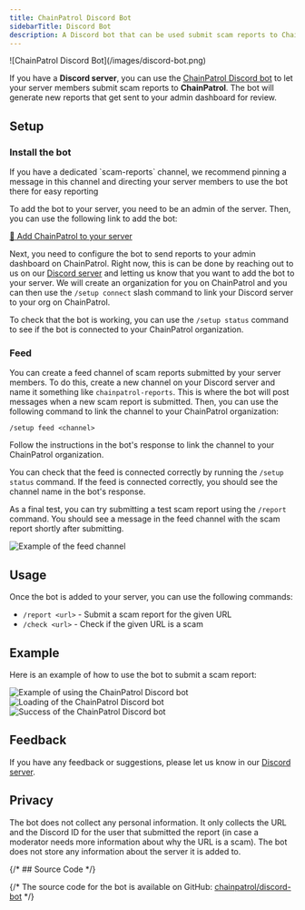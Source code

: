 ```yaml
---
title: ChainPatrol Discord Bot
sidebarTitle: Discord Bot
description: A Discord bot that can be used submit scam reports to ChainPatrol
---
```


<Frame>![ChainPatrol Discord Bot](/images/discord-bot.png)</Frame>

If you have a **Discord server**, you can use the [ChainPatrol Discord bot](https://chainpatrol.io/bot)
to let your server members submit scam reports to **ChainPatrol**. The bot will generate new
reports that get sent to your admin dashboard for review.

## Setup

### Install the bot

<Tip>
  If you have a dedicated `scam-reports` channel, we recommend pinning a message
  in this channel and directing your server members to use the bot there for
  easy reporting
</Tip>

To add the bot to your server, you need to be an admin of the server. Then, you
can use the following link to add the bot:

[🚀 Add ChainPatrol to your server](https://chainpatrol.io/bot/install)

Next, you need to configure the bot to send reports to your admin dashboard on ChainPatrol. Right now,
this is can be done by reaching out to us on our [Discord server](https://chainpatrol.io/discord)
and letting us know that you want to add the bot to your server. We will create an organization
for you on ChainPatrol and you can then use the `/setup connect` slash command to link your Discord server
to your org on ChainPatrol.

To check that the bot is working, you can use the `/setup status` command to see if the bot is
connected to your ChainPatrol organization.

### Feed

You can create a feed channel of scam reports submitted by your server members. To do this,
create a new channel on your Discord server and name it something like `chainpatrol-reports`. This is where the
bot will post messages when a new scam report is submitted. Then, you can use the following command
to link the channel to your ChainPatrol organization:

```
/setup feed <channel>
```

Follow the instructions in the bot's response to link the channel to your ChainPatrol organization.

You can check that the feed is connected correctly by running the `/setup status` command. If the
feed is connected correctly, you should see the channel name in the bot's response.

As a final test, you can try submitting a test scam report using the `/report` command. You should see a message
in the feed channel with the scam report shortly after submitting.

![Example of the feed channel](/images/discord-bot-feed.png)

## Usage

Once the bot is added to your server, you can use the following commands:

- `/report <url>` - Submit a scam report for the given URL
- `/check <url>` - Check if the given URL is a scam

## Example

Here is an example of how to use the bot to submit a scam report:

![Example of using the ChainPatrol Discord bot](/images/discord-bot-prompt.png)
![Loading of the ChainPatrol Discord bot](/images/discord-bot-loading.png)
![Success of the ChainPatrol Discord bot](/images/discord-bot-success.png)

## Feedback

If you have any feedback or suggestions, please let us know in our
[Discord server](https://chainpatrol.io/discord).

## Privacy

The bot does not collect any personal information. It only collects the URL and
the Discord ID for the user that submitted the report (in case a moderator needs
more information about why the URL is a scam). The bot does not store any information
about the server it is added to.

{/* ## Source Code */}

{/* The source code for the bot is available on GitHub: [chainpatrol/discord-bot](https://github.com/chainPatrol/discord-bot) */}
